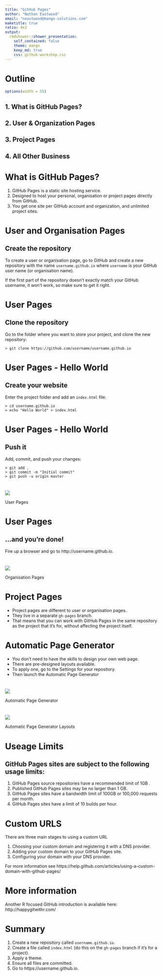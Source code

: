 ```yaml
---
title: "GitHub Pages"
author: "Nathan Eastwood"
email: "neastwood@mango-solutions.com"
maketitle: true
ratio: 4x3
output:
  rmdshower::shower_presentation:
    self_contained: false
    theme: mango
    keep_md: true
    css: github-workshop.css
---
```


# Outline

```r
options(width = 55)
```

## 1. What is GitHub Pages?
## 2. User & Organization Pages
## 3. Project Pages
## 4. All Other Business

# What is GitHub Pages?

1. GitHub Pages is a static site hosting service.
2. Designed to host your personal, organisation or project pages directly from GitHub.
3. You get one site per GitHub account and organization, and unlimited project sites.

# User and Organisation Pages
## Create the repository

To create a user or organisation page, go to GitHub and create a new repository with the name `username.github.io` where `username` is your GitHub user name (or organisation name).

If the first part of the repository doesn't exactly match your GitHub username, it won't work, so make sure to get it right.

# User Pages
## Clone the repository

Go to the folder where you want to store your project, and clone the new repository:

```
> git clone https://github.com/username/username.github.io
```

# User Pages - Hello World
## Create your website

Enter the project folder and add an `index.html` file:

```
> cd username.github.io
> echo "Hello World" > index.html
```

# User Pages - Hello World
## Push it

Add, commit, and push your changes:

```
> git add .
> git commit -m "Initial commit"
> git push -u origin master
```

# { .fullpage }
<img class="cover gh" src="images/repo-nathan-eastwood.png">
<p class="subtitle subtitletop">User Pages</p>

# User Pages
## ...and you're done!

Fire up a browser and go to http://username.github.io.

# { .fullpage }
<img class="cover gh" src="images/repo-mango-solutions.png">
<p class="subtitle subtitletop">Organisation Pages</p>

# Project Pages
* Project pages are different to user or organisation pages.
* They live in a separate `gh-pages` branch.
* That means that you can work with GitHub Pages in the same repository as the project that it's for, without affecting the project itself.

# Automatic Page Generator
* You don't need to have the skills to design your own web page.
* There are pre-designed layouts available.
* To apply one, go to the Settings for your repository.
* Then launch the Automatic Page Generator

# { .fullpage }
<img class="cover gh" src="images/site-generator.png">
<p class="subtitle subtitletop">Automatic Page Generator</p>

# { .fullpage }
<img class="cover gh" src="images/site-generator-layouts.png">
<p class="subtitle subtitletop">Automatic Page Generator Layouts</p>

# Useage Limits

## GitHub Pages sites are subject to the following usage limits:

1. GitHub Pages source repositories have a recommended limit of 1GB .
2. Published GitHub Pages sites may be no larger than 1 GB.
3. GitHub Pages sites have a bandwidth limit of 100GB or 100,000 requests per month.
4. GitHub Pages sites have a limit of 10 builds per hour.

# Custom URLS
There are three main stages to using a custom URL

1. Choosing your custom domain and registering it with a DNS provider.
2. Adding your custom domain to your GitHub Pages site.
3. Configuring your domain with your DNS provider.

For more information see https://help.github.com/articles/using-a-custom-domain-with-github-pages/

# More information

Another R focused GitHub introduction is available here: http://happygitwithr.com/

# Summary
1. Create a new repository called `username.github.io`.
2. Create a file called `index.html` (do this on the `gh-pages` branch if it's for a project).
3. Apply a theme.
4. Ensure all files are committed.
5. Go to https://username.github.io.
